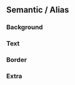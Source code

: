 
<Meta title="Tokens/Colours/Semantic" />

## Semantic / Alias

<ColorPalette>
    <ColorItem
        title="--color-primary"
        subtitle="Primary"
        colors={{ "blue-44": "#006fde" }}
    />
    <ColorItem
        title="--color-primary-dark"
        subtitle="Primary Dark"
        colors={{ "blue-25": "#004080" }}
    />
    <ColorItem
        title="--color-secondary"
        subtitle="Secondary"
        colors={{ "neutral-100": "#fff" }}
    />
    <ColorItem
        title="--color-secondary-dark"
        subtitle="Secondary Dark"
        colors={{ "neutral-60": "#999" }}
    />
</ColorPalette>

### Background

<ColorPalette>
    <ColorItem
        title="--color-background-body"
        subtitle="Body"
        colors={{ "neutral-100": "#fff" }}
    />
    <ColorItem
        title="--color-background-base"
        subtitle="Base"
        colors={{ "neutral-100": "#fff" }}
    />
    <ColorItem
        title="--color-background-muted"
        subtitle="Muted"
        colors={{ "neutral-95": "#f1f1f1" }}
    />
    <ColorItem
        title="--color-background-disabled"
        subtitle="Disabled"
        colors={{ "neutral-82": "#d1d1d1" }}
    />
    <ColorItem
        title="--color-background-base-invert"
        subtitle="Base Invert"
        colors={{ "neutral-0": "#000" }}
    />
    <ColorItem
        title="--color-background-transparent"
        subtitle="Transparent"
        colors={{ transparent: "transparent" }}
    />
    <ColorItem
        title="--color-background-primary"
        subtitle="Primary"
        colors={{ "--color-primary": "#006fde" }}
    />
    <ColorItem
        title="--color-background-primary-hover"
        subtitle="Primary Hover"
        colors={{ "--color-primary-dark": "#004080" }}
    />
    <ColorItem
        title="--color-background-secondary"
        subtitle="Secondary"
        colors={{ "--color-secondary": "#fff" }}
    />
    <ColorItem
        title="--color-background-secondary-hover"
        subtitle="Secondary Hover"
        colors={{ "neutral-0": "#000" }}
    />
    <ColorItem
        title="--color-background-card"
        subtitle="Card"
        colors={{ "neutral-95": "#f1f1f1" }}
    />
</ColorPalette>

### Text

<ColorPalette>
    <ColorItem
        title="--color-text-body"
        subtitle="Body"
        colors={{ "neutral-0": "#000" }}
    />
    <ColorItem
        title="--color-text-base"
        subtitle="Base"
        colors={{ "neutral-0": "#000" }}
    />
    <ColorItem
        title="--color-text-on-muted"
        subtitle="On Muted"
        colors={{ "neutral-0": "#000" }}
    />
    <ColorItem
        title="--color-text-disabled"
        subtitle="Disabled"
        colors={{ "neutral-60": "#999" }}
    />
    <ColorItem
        title="--color-text-base-invert"
        subtitle="Base Invert"
        colors={{ "neutral-100": "#fff" }}
    />
    <ColorItem
        title="--color-text-on-primary"
        subtitle="On Primary"
        colors={{ "neutral-100": "#fff" }}
    />
    <ColorItem
        title="--color-text-on-secondary"
        subtitle="On Secondary"
        colors={{ "neutral-0": "#000" }}
    />
    <ColorItem
        title="--color-text-link"
        subtitle="Text Link"
        colors={{ "--color-primary": "#006fde" }}
    />
    <ColorItem
        title="--color-text-link-hover"
        subtitle="Text link Hover"
        colors={{ "--color-primary-dark": "#004080" }}
    />
    <ColorItem
        title="--color-text-help"
        subtitle="Help"
        colors={{ "neutral-60": "#999" }}
    />
    <ColorItem
        title="--color-text-placeholder"
        subtitle="Placeholder"
        colors={{ "neutral-82": "#d1d1d1" }}
    />
    <ColorItem
        title="--color-text-on-card"
        subtitle="On Card"
        colors={{ "neutral-0": "#000" }}
    />
</ColorPalette>

### Border

<ColorPalette>
    <ColorItem
        title="--color-border-base"
        subtitle="Base"
        colors={{ "neutral-82": "#d1d1d1" }}
    />
    <ColorItem
        title="--color-border-disabled"
        subtitle="Base"
        colors={{ "neutral-82": "#d1d1d1" }}
    />
    <ColorItem
        title="--color-border-strong"
        subtitle="Strong"
        colors={{ "neutral-0": "#000" }}
    />
    <ColorItem
        title="--color-border-strong-invert"
        subtitle="Strong Invert"
        colors={{ "neutral-100": "#fff" }}
    />
    <ColorItem
        title="--color-border-transparent"
        subtitle="Transparent"
        colors={{ transparent: "transparent" }}
    />
    <ColorItem
        title="--color-border-primary"
        subtitle="Primary"
        colors={{ primary: "#006fde" }}
    />
    <ColorItem
        title="--color-border-primary-hover"
        subtitle="Primary Hover"
        colors={{ "primary-dark": "#004080" }}
    />
</ColorPalette>

### Extra

<ColorPalette>
    <ColorItem
        title="--color-success"
        subtitle="Success"
        colors={{ "color-green": "#008000" }}
    />
    <ColorItem
        title="--color-danger"
        subtitle="Danger"
        colors={{ "color-red": "#ff0000" }}
    />
    <ColorItem
        title="--color-warning"
        subtitle="Warning"
        colors={{ "color-orange": "#ffa500" }}
    />
    <ColorItem
        title="--color-information"
        subtitle="Information"
        colors={{ "color-blue-44": "#006fde" }}
    />
</ColorPalette>
